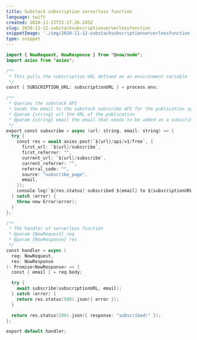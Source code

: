 ```yaml
---
title: Substack subscription serverless function
language: swift
created: 2020-11-12T23:17:26.245Z
slug: 2020-11-12-substacksubscriptionserverlessfunction
snippetImage: './img/2020-11-12-substacksubscriptionserverlessfunction.png'
type: snippet
---
```


```swift snippet
import { NowRequest, NowResponse } from "@now/node";
import axios from "axios";

/**
 * This pulls the subscription URL defined as an environment variable
 */
const { SUBSCRIPTION_URL: subscriptionURL } = process.env;

/**
 * Queries the substack API
 * Sends the email to the substack subscribe API for the publication specified in the url option
 * @param {string} url the URL of the publication
 * @param {string} email the email that needs to be added as a subscriber to the newsletter
 */
export const subscribe = async (url: string, email: string) => {
  try {
    const res = await axios.post(`${url}/api/v1/free`, {
      first_url: `${url}/subscribe`,
      first_referrer: "",
      current_url: `${url}/subscribe`,
      current_referrer: "",
      referral_code: "",
      source: "subscribe_page",
      email,
    });
    console.log(`${res.status} subscribed ${email} to ${subscriptionURL}`);
  } catch (error) {
    throw new Error(error);
  }
};

/**
 * The handler of serverless function
 * @param {NowRequest} req
 * @param {NowResponse} res
 */
const handler = async (
  req: NowRequest,
  res: NowResponse
): Promise<NowResponse> => {
  const { email } = req.body;

  try {
    await subscribe(subscriptionURL, email);
  } catch (error) {
    return res.status(500).json({ error });
  }

  return res.status(200).json({ response: "subscribed!" });
};

export default handler;

```
  